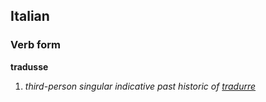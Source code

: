 ==Italian==
===Verb form===
'''tradusse'''

# ''third-person singular indicative past historic of [[tradurre]]''